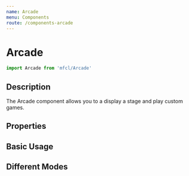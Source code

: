 ```yaml
---
name: Arcade
menu: Components
route: /components-arcade
---
```



# Arcade

```javascript
import Arcade from 'mfcl/Arcade'
```

## Description

The Arcade component allows you to a display a stage and play custom games.

## Properties

<Props of={Arcade} />

## Basic Usage

<Playground>
  <Arcade jumpKey="5" />
</Playground>

## Different Modes

<Playground>
  <Arcade game="player-run" mode="sleep-expert" jumpKey="6" />
</Playground>
